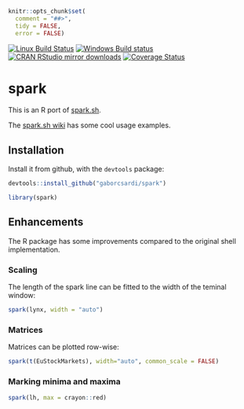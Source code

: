 
```r
knitr::opts_chunk$set(
  comment = "##>",
  tidy = FALSE,
  error = FALSE)
```

[![Linux Build Status](https://travis-ci.org/gaborcsardi/spark.svg?branch=master)](https://travis-ci.org/gaborcsardi/spark)
[![Windows Build status](https://ci.appveyor.com/api/projects/status/github/gaborcsardi/spark?svg=true)](https://ci.appveyor.com/project/gaborcsardi/spark)
[![CRAN RStudio mirror downloads](http://cranlogs.r-pkg.org/badges/spark)](http://cran.r-project.org/web/packages/spark/index.html)
[![Coverage Status](https://img.shields.io/codecov/c/github/gaborcsardi/spark/master.svg)](https://codecov.io/github/gaborcsardi/spark?branch=master)

# spark

This is an R port of [spark.sh](https://github.com/holman/spark).

The [spark.sh wiki](https://github.com/holman/spark/wiki/Wicked-Cool-Usage)
has some cool usage examples.

## Installation

Install it from github, with the `devtools` package:

```r
devtools::install_github("gaborcsardi/spark")
```

```r
library(spark)
```

## Enhancements

The R package has some improvements compared to the original shell implementation.

### Scaling

The length of the spark line can be fitted to the width of the teminal window:

```r
spark(lynx, width = "auto")
```

### Matrices

Matrices can be plotted row-wise:

```r
spark(t(EuStockMarkets), width="auto", common_scale = FALSE)
```

### Marking minima and maxima

```r
spark(lh, max = crayon::red)
```


